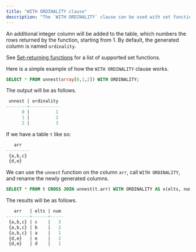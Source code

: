```yaml
---
title: "WITH ORDINALITY clause"
description: "The `WITH ORDINALITY` clause can be used with set functions in the `FROM` clause of a query."
---
```


 An additional integer column will be added to the table, which numbers the rows returned by the function, starting from 1\. By default, the generated column is named `ordinality`.

See [Set-returning functions](/docs/current/sql-function-set-returning/) for a list of supported set functions.

Here is a simple example of how the `WITH ORDINALITY` clause works.

```sql
SELECT * FROM unnest(array[0,1,2]) WITH ORDINALITY;
```

The output will be as follows.

```sql
 unnest | ordinality
--------+------------
      0 |          1
      1 |          2
      2 |          3
```

If we have a table `t` like so:

```sql
   arr
---------
 {a,b,c}
 {d,e}
```

We can use the `unnest` function on the column `arr`, call `WITH ORDINALITY`, and rename the newly generated columns.

```sql
SELECT * FROM t CROSS JOIN unnest(t.arr) WITH ORDINALITY AS x(elts, num);
```

The results will be as follows.

```sql
   arr   | elts | num
---------+------+-----
 {a,b,c} | c    |   3
 {a,b,c} | b    |   2
 {a,b,c} | a    |   1
 {d,e}   | e    |   2
 {d,e}   | d    |   1
```
